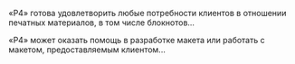 «P4» готова удовлетворить любые потребности клиентов в отношении
печатных материалов, в том числе блокнотов...

«P4» может оказать помощь в разработке макета или работать
с макетом, предоставляемым клиентом...